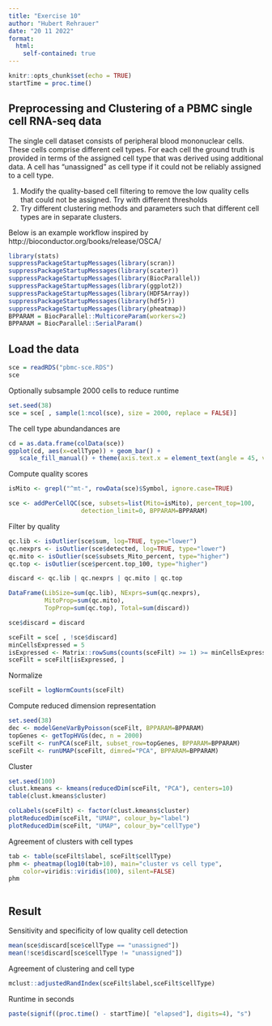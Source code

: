 ```yaml
---
title: "Exercise 10"
author: "Hubert Rehrauer"
date: "20 11 2022"
format:
  html:
    self-contained: true
---
```



```r
knitr::opts_chunk$set(echo = TRUE)
startTime = proc.time()
```


## Preprocessing and Clustering of a PBMC single cell RNA-seq data

The single cell dataset consists of peripheral blood mononuclear cells. These cells comprise different cell types. For each cell the ground truth is provided in terms of the assigned cell type that was derived using additional data. A cell has "unassigned" as cell type if it could not be reliably assigned to a cell type. 

1. Modify the quality-based cell filtering to remove the low quality cells that could not be assigned. Try with  different thresholds 
2. Try different clustering methods and parameters such that different cell types are in separate clusters.

Below is an example workflow inspired by http://bioconductor.org/books/release/OSCA/


```r
library(stats)
suppressPackageStartupMessages(library(scran))
suppressPackageStartupMessages(library(scater))
suppressPackageStartupMessages(library(BiocParallel))
suppressPackageStartupMessages(library(ggplot2))
suppressPackageStartupMessages(library(HDF5Array))
suppressPackageStartupMessages(library(hdf5r))
suppressPackageStartupMessages(library(pheatmap))
BPPARAM = BiocParallel::MulticoreParam(workers=2)
BPPARAM = BiocParallel::SerialParam()


```


## Load the data


```r
sce = readRDS("pbmc-sce.RDS")
sce
```

Optionally subsample 2000 cells to reduce runtime
```r
set.seed(38)
sce = sce[ , sample(1:ncol(sce), size = 2000, replace = FALSE)]

```

The cell type abundandances are
```r
cd = as.data.frame(colData(sce))
ggplot(cd, aes(x=cellType)) + geom_bar() +
   scale_fill_manual() + theme(axis.text.x = element_text(angle = 45, vjust = 1, hjust=1))


```




Compute quality scores
```r

isMito <- grepl("^mt-", rowData(sce)$Symbol, ignore.case=TRUE)

sce <- addPerCellQC(sce, subsets=list(Mito=isMito), percent_top=100,
                    detection_limit=0, BPPARAM=BPPARAM)

```

Filter by quality
```r
qc.lib <- isOutlier(sce$sum, log=TRUE, type="lower")
qc.nexprs <- isOutlier(sce$detected, log=TRUE, type="lower")
qc.mito <- isOutlier(sce$subsets_Mito_percent, type="higher")
qc.top <- isOutlier(sce$percent.top_100, type="higher")

discard <- qc.lib | qc.nexprs | qc.mito | qc.top

DataFrame(LibSize=sum(qc.lib), NExprs=sum(qc.nexprs),
          MitoProp=sum(qc.mito),
          TopProp=sum(qc.top), Total=sum(discard))

sce$discard = discard

sceFilt = sce[ , !sce$discard]
minCellsExpressed = 5
isExpressed <- Matrix::rowSums(counts(sceFilt) >= 1) >= minCellsExpressed
sceFilt = sceFilt[isExpressed, ]


```

Normalize

```r
sceFilt = logNormCounts(sceFilt)


```

Compute reduced dimension representation
```r
set.seed(38)
dec <- modelGeneVarByPoisson(sceFilt, BPPARAM=BPPARAM)
topGenes <- getTopHVGs(dec, n = 2000)
sceFilt <- runPCA(sceFilt, subset_row=topGenes, BPPARAM=BPPARAM) 
sceFilt <- runUMAP(sceFilt, dimred="PCA", BPPARAM=BPPARAM)

```

Cluster
```r
set.seed(100)
clust.kmeans <- kmeans(reducedDim(sceFilt, "PCA"), centers=10)
table(clust.kmeans$cluster)

```


```r
colLabels(sceFilt) <- factor(clust.kmeans$cluster)
plotReducedDim(sceFilt, "UMAP", colour_by="label")
plotReducedDim(sceFilt, "UMAP", colour_by="cellType")
```

Agreement of clusters with cell types
```r
tab <- table(sceFilt$label, sceFilt$cellType)
phm <- pheatmap(log10(tab+10), main="cluster vs cell type",
    color=viridis::viridis(100), silent=FALSE)
phm



```

## Result

Sensitivity and specificity of low quality cell detection
```r
mean(sce$discard[sce$cellType == "unassigned"])
mean(!sce$discard[sce$cellType != "unassigned"])

```

Agreement of clustering and cell type

```r
mclust::adjustedRandIndex(sceFilt$label,sceFilt$cellType)
```

Runtime in seconds
```r
paste(signif((proc.time() - startTime)[ "elapsed"], digits=4), "s")
```